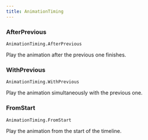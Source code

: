 ```yaml
---
title: AnimationTiming
---
```


### AfterPrevious

`AnimationTiming.AfterPrevious`

Play the animation after the previous one finishes.

### WithPrevious

`AnimationTiming.WithPrevious`

Play the animation simultaneously with the previous one.

### FromStart

`AnimationTiming.FromStart`

Play the animation from the start of the timeline.
